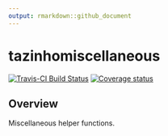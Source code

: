 ```yaml
---
output: rmarkdown::github_document
---
```


# tazinhomiscellaneous

[![Travis-CI Build Status](https://travis-ci.org/Tazinho/tazinhomiscellaneous.svg?branch=master)](https://travis-ci.org/Tazinho/tazinhomiscellaneous) [![Coverage status](https://codecov.io/gh/Tazinho/tazinhomiscellaneous/branch/master/graph/badge.svg)](https://codecov.io/github/Tazinho/tazinhomiscellaneous?branch=master)

## Overview

Miscellaneous helper functions.